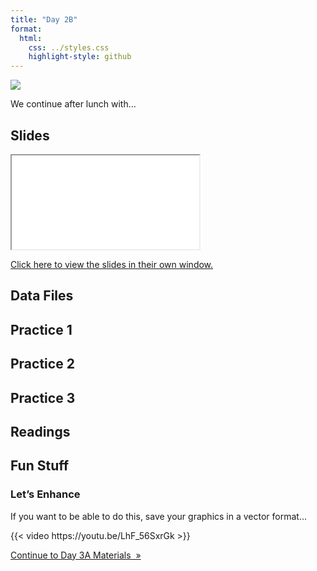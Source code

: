 ```yaml
---
title: "Day 2B"
format:
  html:
    css: ../styles.css
    highlight-style: github
---
```


![](../img/design_2780E3.svg){.hero}


We continue after lunch with...

## Slides

<iframe class="slide-deck" src="./Slides/2B_Slides.html" title="Day 2B Slideshow">
</iframe>

[Click here to view the slides in their own window.](./Slides/2B_Slides.html)

## Data Files


## Practice 1


## Practice 2


## Practice 3


## Readings

## Fun Stuff

### Let's Enhance

If you want to be able to do this, save your graphics in a vector format...

{{< video https://youtu.be/LhF_56SxrGk >}}


::: {.text-center}
<a href="../Day3/day3A.html" class="btn btn-primary mt-5" role="button" >Continue to Day 3A Materials&nbsp;&nbsp;&raquo;</a>
:::
